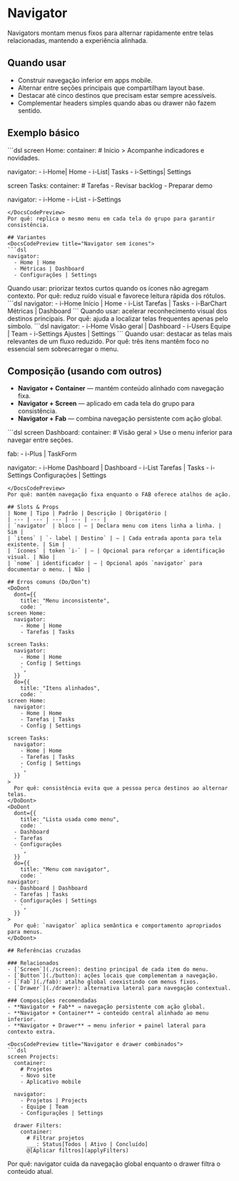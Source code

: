 # Navigator
Navigators montam menus fixos para alternar rapidamente entre telas relacionadas, mantendo a experiência alinhada.

## Quando usar
- Construir navegação inferior em apps mobile.
- Alternar entre seções principais que compartilham layout base.
- Destacar até cinco destinos que precisam estar sempre acessíveis.
- Complementar headers simples quando abas ou drawer não fazem sentido.

## Exemplo básico
<DocsCodePreview title="Navigator replicado em telas do mesmo fluxo">
```dsl
screen Home:
  container:
    # Início
    > Acompanhe indicadores e novidades.

  navigator:
    - i-Home| Home
    - i-List| Tasks
    - i-Settings| Settings

screen Tasks:
  container:
    # Tarefas
    - Revisar backlog
    - Preparar demo

  navigator:
    - i-Home
    - i-List
    - i-Settings
```
</DocsCodePreview>
Por quê: replica o mesmo menu em cada tela do grupo para garantir consistência.

## Variantes
<DocsCodePreview title="Navigator sem ícones">
```dsl
navigator:
  - Home | Home
  - Métricas | Dashboard
  - Configurações | Settings
```
</DocsCodePreview>
Quando usar: priorizar textos curtos quando os ícones não agregam contexto.
Por quê: reduz ruído visual e favorece leitura rápida dos rótulos.

<DocsCodePreview title="Navigator com ícones Lucide">
```dsl
navigator:
  - i-Home Início | Home
  - i-List Tarefas | Tasks
  - i-BarChart Métricas | Dashboard
```
</DocsCodePreview>
Quando usar: acelerar reconhecimento visual dos destinos principais.
Por quê: ajuda a localizar telas frequentes apenas pelo símbolo.

<DocsCodePreview title="Navigator com destaque para três telas">
```dsl
navigator:
  - i-Home Visão geral | Dashboard
  - i-Users Equipe | Team
  - i-Settings Ajustes | Settings
```
</DocsCodePreview>
Quando usar: destacar as telas mais relevantes de um fluxo reduzido.
Por quê: três itens mantêm foco no essencial sem sobrecarregar o menu.

## Composição (usando com outros)
- **Navigator + Container** — mantém conteúdo alinhado com navegação fixa.
- **Navigator + Screen** — aplicado em cada tela do grupo para consistência.
- **Navigator + Fab** — combina navegação persistente com ação global.

<DocsCodePreview title="Navigator com FAB complementar">
```dsl
screen Dashboard:
  container:
    # Visão geral
    > Use o menu inferior para navegar entre seções.

  fab:
    - i-Plus | TaskForm

  navigator:
    - i-Home Dashboard | Dashboard
    - i-List Tarefas | Tasks
    - i-Settings Configurações | Settings
```
</DocsCodePreview>
Por quê: mantém navegação fixa enquanto o FAB oferece atalhos de ação.

## Slots & Props
| Nome | Tipo | Padrão | Descrição | Obrigatório |
| --- | --- | --- | --- | --- |
| `navigator` | bloco | — | Declara menu com itens linha a linha. | Sim |
| `itens` | `- label | Destino` | — | Cada entrada aponta para tela existente. | Sim |
| `ícones` | token `i-` | — | Opcional para reforçar a identificação visual. | Não |
| `nome` | identificador | — | Opcional após `navigator` para documentar o menu. | Não |

## Erros comuns (Do/Don’t)
<DoDont
  dont={{
    title: "Menu inconsistente",
    code: `
screen Home:
  navigator:
    - Home | Home
    - Tarefas | Tasks

screen Tasks:
  navigator:
    - Home | Home
    - Config | Settings
    `,
  }}
  do={{
    title: "Itens alinhados",
    code: `
screen Home:
  navigator:
    - Home | Home
    - Tarefas | Tasks
    - Config | Settings

screen Tasks:
  navigator:
    - Home | Home
    - Tarefas | Tasks
    - Config | Settings
    `,
  }}
>
  Por quê: consistência evita que a pessoa perca destinos ao alternar telas.
</DoDont>
<DoDont
  dont={{
    title: "Lista usada como menu",
    code: `
  - Dashboard
  - Tarefas
  - Configurações
    `,
  }}
  do={{
    title: "Menu com navigator",
    code: `
navigator:
  - Dashboard | Dashboard
  - Tarefas | Tasks
  - Configurações | Settings
    `,
  }}
>
  Por quê: `navigator` aplica semântica e comportamento apropriados para menus.
</DoDont>

## Referências cruzadas

### Relacionados
- [`Screen`](./screen): destino principal de cada item do menu.
- [`Button`](./button): ações locais que complementam a navegação.
- [`Fab`](./fab): atalho global coexistindo com menus fixos.
- [`Drawer`](./drawer): alternativa lateral para navegação contextual.

### Composições recomendadas
- **Navigator + Fab** → navegação persistente com ação global.
- **Navigator + Container** → conteúdo central alinhado ao menu inferior.
- **Navigator + Drawer** → menu inferior + painel lateral para contexto extra.

<DocsCodePreview title="Navigator e drawer combinados">
```dsl
screen Projects:
  container:
    # Projetos
    - Novo site
    - Aplicativo mobile

  navigator:
    - Projetos | Projects
    - Equipe | Team
    - Configurações | Settings

  drawer Filters:
    container:
      # Filtrar projetos
      ___: Status[Todos | Ativo | Concluído]
      @[Aplicar filtros](applyFilters)
```
</DocsCodePreview>
Por quê: navigator cuida da navegação global enquanto o drawer filtra o conteúdo atual.
